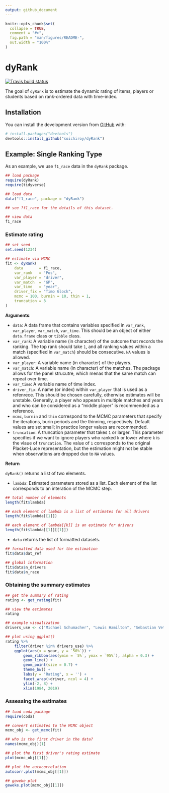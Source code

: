 ```yaml
---
output: github_document
---
```


<!-- README.md is generated from README.Rmd. Please edit that file -->

```r
knitr::opts_chunk$set(
  collapse = TRUE,
  comment = "#>",
  fig.path = "man/figures/README-",
  out.width = "100%"
)
```
# dyRank

<!-- badges: start -->
[![Travis build status](https://travis-ci.org/soichiroy/dyRank.svg?branch=master)](https://travis-ci.org/soichiroy/dyRank)
<!-- badges: end -->

The goal of `dyRank` is to estimate the dynamic rating of items, players or students based on rank-ordered data 
with time-index.

## Installation

You can install the development version from [GitHub](https://github.com/) with:

``` r
# install.packages("devtools")
devtools::install_github("soichiroy/dyRank")
```


## Example: Single Ranking Type


As an example, we use `f1_race` data in the `dyRank` package. 

```r
## load package 
require(dyRank)
require(tidyverse)
```


```R
## load data 
data("f1_race", package = "dyRank")

## see ?f1_race for the details of this dataset.

## view data 
f1_race
```


### Estimate rating 


```r
## set seed
set.seed(1234)

## estimate via MCMC 
fit <- dyRank(
	data       = f1_race, 
	var_rank   = "Pos",           
	var_player = "driver", 
	var_match  = "GP",
	var_time   = "year",
	driver_fix = "Timo Glock",
	mcmc = 100, burnin = 10, thin = 1,
	truncation = 3
)
```


**Arguments**:

- `data`: A data frame that contains variables specified in `var_rank`, `var_player`, `var_match`, `var_time`.
		This should be an object of either `data.frame` class or `tibble` class.
+ `var_rank`: A variable name (in character) of the outcome that records the ranking. The top rank should take `1`, and all ranking values within a match (specified in `var_match`) should be consecutive. `NA` values is allowed. 
+ `var_player`: A variable name (in character) of the players. 
+ `var_match`: A variable name (in character) of the matches. The package allows for the panel strucutre, which menas that the same match can repeat over time. 
+ `var_time`: A variable name of time index. 
+ `driver_fix`: A name (or index) within `var_player` that is used as a refenrece. This should be chosen carefully, otherwise estimates will be unstable. Generally, a player who appears in multiple matches and years and who can be considered as a "middle player" is recommended as a reference. 
+ `mcmc`, `burnin` and `thin` correspond to the MCMC parameters that specify the iterations, burin periods and the thinning, respectively. Default values are set small; in practice longer values are recommended.
+ `truncation`: A truncation parameter that takes `1` or larger. This parameter specifies if we want to ignore players who ranked `k` or lower where `k` is the vlaue of `truncation`. The value of `1` corresponds to the original Placket-Luce representation, but the estimation might not be stable when observations are dropped due to `NA` values. 

**Return**

`dyRank()` returns a list of two elements.

- `lambda`: Estimated parameters stored as a list. Each element of the list corresponds to an interation 
	of the MCMC step. 
	
```r
## total number of elements
length(fit$lambda)

## each element of lambda is a list of estimates for all drivers
length(fit$lambda[[1]])

## each element of lambda[[k]] is an estimate for drivers
length(fit$lambda[[1]][[1]])
```
- `data` returns the list of formatted datasets.

```r
## formatted data used for the estimation 
fit$data$dat_ref

## global information
fit$data$n_drivers
fit$data$n_race
```

### Obtaining the summary estimates 


```r
## get the summary of rating 
rating <- get_rating(fit)

## view the estimates 
rating
```

```r
## example visualization 
drivers_use <- c("Michael Schumacher", "Lewis Hamilton", "Sebastian Vettel", "Kimi Räikkönen")

## plot using ggplot()
rating %>% 
	filter(driver %in% drivers_use) %>% 
	ggplot(aes(x = year, y = `50%`)) + 
		geom_ribbon(aes(ymin = `5%`, ymax = `95%`), alpha = 0.3) + 
		geom_line() + 
		geom_point(size = 0.7) + 
		theme_bw() + 
		labs(y = "Rating", x = '') + 
		facet_wrap(~driver, ncol = 4) + 
		ylim(-2, 8) + 
		xlim(1984, 2019)
```


### Assessing the estimates 


```r
## load coda package 
require(coda)

## convert estimates to the MCMC object 
mcmc_obj <- get_mcmc(fit)

## who is the first driver in the data?
names(mcmc_obj)[1]

## plot the first driver's rating estimate 
plot(mcmc_obj[[1]])

## plot the autocorrelation 
autocorr.plot(mcmc_obj[[1]])

## geweke plot 
geweke.plot(mcmc_obj[[1]])
```
